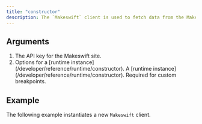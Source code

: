 ```yaml
---
title: "constructor"
description: The `Makeswift` client is used to fetch data from the Makeswift API.
---
```



## Arguments

1. <ParamField query="apiKey" type="string" required>
     The API key for the Makeswift site.
   </ParamField>
2. <ParamField query="options" type="object">
     Options for a [runtime instance](/developer/reference/runtime/constructor).
     <Expandable>
       <ParamField query="runtime" type="ReactRuntime">
         A [runtime instance](/developer/reference/runtime/constructor). Required for
         custom breakpoints.
       </ParamField>
     </Expandable>
   </ParamField>

## Example

The following example instantiates a new `Makeswift` client.

<ClientExample />
